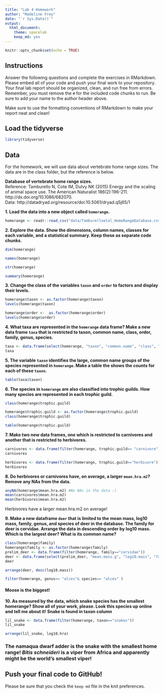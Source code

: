 ```yaml
---
title: "Lab 4 Homework"
author: "Madeline Frey"
date: "`r Sys.Date()`"
output:
  html_document: 
    theme: spacelab
    keep_md: yes
---
```


```r
knitr::opts_chunk$set(echo = TRUE)
```

## Instructions
Answer the following questions and complete the exercises in RMarkdown. Please embed all of your code and push your final work to your repository. Your final lab report should be organized, clean, and run free from errors. Remember, you must remove the `#` for the included code chunks to run. Be sure to add your name to the author header above.  

Make sure to use the formatting conventions of RMarkdown to make your report neat and clean!  

## Load the tidyverse
```r
library(tidyverse)
```

## Data
For the homework, we will use data about vertebrate home range sizes. The data are in the class folder, but the reference is below.  

**Database of vertebrate home range sizes.**  
Reference: Tamburello N, Cote IM, Dulvy NK (2015) Energy and the scaling of animal space use. The American Naturalist 186(2):196-211. http://dx.doi.org/10.1086/682070.  
Data: http://datadryad.org/resource/doi:10.5061/dryad.q5j65/1  

**1. Load the data into a new object called `homerange`.**
```r
homerange <- readr::read_csv("data/Tamburelloetal_HomeRangeDatabase.csv")
```


**2. Explore the data. Show the dimensions, column names, classes for each variable, and a statistical summary. Keep these as separate code chunks.**  
```r
dim(homerange)
```
```r
names(homerange)
```
```r
str(homerange)
```
```r
summary(homerange)
```


**3. Change the class of the variables `taxon` and `order` to factors and display their levels.**  
```r
homerange$taxon <- as.factor(homerange$taxon)
levels(homerange$taxon)
```
```r

homerange$order <-  as.factor(homerange$order)
levels(homerange$order)
```

**4. What taxa are represented in the `homerange` data frame? Make a new data frame `taxa` that is restricted to taxon, common name, class, order, family, genus, species.**  
```r
taxa <- data.frame(select(homerange, "taxon", "common.name", "class", "order", "family", "genus","species"))
taxa
```

**5. The variable `taxon` identifies the large, common name groups of the species represented in `homerange`. Make a table the shows the counts for each of these `taxon`.**  
```r
table(taxa$taxon)
```

**6. The species in `homerange` are also classified into trophic guilds. How many species are represented in each trophic guild.**  
```r
class(homerange$trophic.guild)
```
```r
homerange$trophic.guild <- as.factor(homerange$trophic.guild)
class(homerange$trophic.guild)
```
```r
table(homerange$trophic.guild)
```

**7. Make two new data frames, one which is restricted to carnivores and another that is restricted to herbivores.**  
```r
carnivores <- data.frame(filter(homerange, trophic.guild== "carnivore"))
carnivores
```
```r
herbivores <- data.frame(filter(homerange, trophic.guild=="herbivore"))
herbivores
```

**8. Do herbivores or carnivores have, on average, a larger `mean.hra.m2`? Remove any NAs from the data.**  
```r
anyNA(homerange$mean.hra.m2) #No NAs in the data :)
mean(carnivores$mean.hra.m2)
mean(herbivores$mean.hra.m2)
```
Herbivores have a larger mean.hra.m2 on average!

**9. Make a new dataframe `deer` that is limited to the mean mass, log10 mass, family, genus, and species of deer in the database. The family for deer is cervidae. Arrange the data in descending order by log10 mass. Which is the largest deer? What is its common name?**  
```r
class(homerange$family)
homerange$family <- as.factor(homerange$family)
prelim_deer <- data.frame(filter(homerange, family=="cervidae"))
deer <- data.frame(select(prelim_deer, "mean.mass.g", "log10.mass", "family", "genus", "species"))
deer
```
```r
arrange(deer, desc(log10.mass))
```


```r
filter(homerange, genus== "alces"& species== "alces" )
```
#### Moose is the biggest!

**10. As measured by the data, which snake species has the smallest homerange? Show all of your work, please. Look this species up online and tell me about it!** **Snake is found in taxon column**    
```r
lil_snake <- data.frame(filter(homerange, taxon=="snakes"))
lil_snake
```
```r
arrange(lil_snake, log10.hra)
```
### The namaqua dwarf adder is the snake with the smallest home range! _Bitis schneideri_ is a viper from Africa and apparently might be the world's smallest viper!

## Push your final code to GitHub!
Please be sure that you check the `keep md` file in the knit preferences.   
